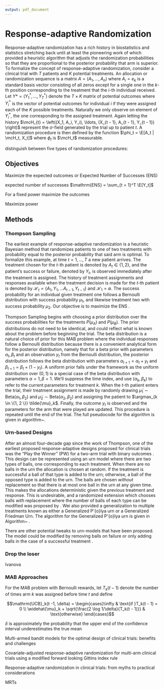 ```yaml
---
output: pdf_document
---
```


# Response-adaptive Randomization

Response-adaptive randomization has a rich history in biostatistics and
statistics stretching back until at least the pioneering work of
\cite{thompson1933likelihood} which provided a heuristic algorithm that adjusts
the randomization probabilities so that they are proportional to the posterior
probability that arm is superior. To formalize the concept of response-adaptive
randomization, consider a clinical trial with $T$ patients and $K$ potential
treatments. An allocation or randomization sequence is a matrix $A = (A_1,
\ldots, A_n)$ where $A_i = e_k$ is a standard basis vector consisting of all
zeros except for a single one in the $k$-th position corresponding to the
treatment that the $i$-th individual received. Let $Y* = (Y_1^*, \ldots, Y_T^*)$
denote the $T \times K$ matrix of potential outcomes where $Y_i^*$ is the vector
of potential outcomes for individual $i$ if they were assigned each of the $K$
possible treatments. Naturally we only observe on element of $Y_i^*$, the one
corresponding to the assigned treatment. Again letting the history $\mcH_{t}
= \left((X_1, A_i, Y_i), \ldots, (X_{t - 1}, A_{t - 1}, Y_{t - 1}) \right)$ represent the
$\sigma$-field generated by the trial up to patient $t$. A randomization
procedure is then defined by the function $\phi_t = \E[A_t | \mcH_t, X_t]$ where
$\phi_t$ is $\mcH_t$ measurable.

\cite{hu2006theory} distinguish between five types of randomization procedures:

\begin{enumerate}
\item Complete randomization: $\phi_t = \E[A_t | \mcH_t] = \E[A_t]$
\item Restricted randomization $\phi_t = \E[A_t | \mcH_t] = \E[A_t | \mathcal{T}_t \subset \mcH_t]$
\item Response-adaptive randomization $\phi_t = \E[A_t | \mcH_t] = \E[A_t | (A_1, Y_1), \ldots, (A_{t-1}, Y_{t-1})]$
\item Covariate-adaptive randomization $\phi_t = \E[A_t | \mcH_t] = \E[A_t | X_1, \ldots, X_{t - 1}]$
\item Covariate-adjusted response-adaptive randomization $\phi_t = \E[A_t | \mcH_t] = \E[A_t | \mcH_t]$ 
\end{enumerate}

## Objectives

Maximize the expected outcomes or Expected Number of Successes (ENS)

expected number of successes $\mathrm{ENS} = \sum_{t = 1}^T \E[Y_t]$

For a fixed power maximize the outcomes

Maximize power


## Methods

### Thompson Sampling

The earliest example of response-adaptive randomization is a heuristic Bayesian method that randomizes patients to one of two treatments with probability equal to the posterior probability that said arm is optimal. To formalize this example, at time $t = 1, \ldots, T$ a new patient arrives. The treatment chosen for the $t$-th patient is denoted by $A_t \in \{1, 2\}$, and  the patient's success or failure, denoted by $Y_t$, is observed immediately after the treatment is assigned. The history of treatment assignments and responses available when the treatment decision is made for the $t$-th patient is denoted by $\mathcal{H}_t = \{A_1, Y_1, \ldots A_{t-1}, Y_{t-1}\}$ and $\mathcal{H}_1 = \emptyset$. The success probability for an individual given treatment one follows a Bernoulli distribution with success probability $\mu_1$, and likewise treatment two with success probability $\mu_2$. Our objective is to maximize the ENS . 

Thompson Sampling begins with choosing a prior distribution over the success probabilities for the treatments $P(\mu_A)$ and $P(\mu_B)$. The prior distributions do not need to be identical, and could reflect what is known about the problem before beginning the trial. The beta distribution is a natural choice of prior for this MAB problem where the individual responses follow a Bernoulli distribution because there is a convenient analytical form for the posterior distribution, namely that for a beta prior with parameters $\alpha_t, \beta_t$ and an observation $y_t$ from the Bernoulli distribution, the posterior distribution follows the beta distribution with parameters $\alpha_{t + 1} = \alpha_t + y_t$ and $\beta_{t + 1} = \beta_t + (1 - y_t)$. A uniform prior falls under the framework as the uniform distribution over $(0,1)$ is a special case of the beta distribution with parameters $\alpha = 1, \beta = 1$. We'll suppress the time index, and use $(\alpha_k, \beta_k)$ to refer to the current parameters for treatment $k$. When the $t$-th patient enters the trial, their treatment assignment is made by randomly drawing $\tilde{\mu}_1 \sim \text{Beta}(\alpha_1, \beta_2)$ and $\tilde{\mu}_2 \sim \text{Beta}(\alpha_2, \beta_2)$ and assigning the patient to $\argmax_{k \in \{1, 2 \}} \tilde{\mu}_k$. Finally, the outcome $y_t$ is observed and the parameters for the arm that were played are updated. This procedure is repeated until the end of the trial. The full pseudocode for the algorithm is given in algorithm~\ref{alg:BernTS}.

\begin{algorithm}
\SetAlgoVlined
\KwIn{Prior parameters $\bm{\alpha} = (\alpha_{1}, \ldots, \alpha_K)$, \,$\bm{\beta} = (\beta_{1}, \ldots, \beta_K)$}

 \For{Patients $t = 1, \ldots, n$}{
\For{Treatments $k = 1, \ldots, K$}{
Sample $\tilde{\mu}_k \sim \text{Beta}(\alpha_k, \beta_k)$
}
 Assign treatment $a_t = \max_{k \in [K]} \tilde{\mu}_k$
 
 Observe outcome $y_t$
 
 For the assigned treatment $k$, update $(\alpha_k, \beta_k) \leftarrow (\alpha_k + y_t, \beta_k + (1 - y_t))$
}
 \caption{Beta-bernoulli Thompson Sampling}  \label{alg:BernTS}
\end{algorithm}

### Urn-based Designs

After an almost four-decade gap since the work of Thompson, one of the earliest proposed response-adaptive designs proposed for clinical trials was the "Play the Winner" (PW) for a two-arm trial with binary outcomes \citep{zelen1969play}. This design can be represented using an urn model where there are two types of balls, one corresponding to each treatment. When there are no balls in the urn the allocation is chosen at random. If the treatment is successful a ball of that type is added to the urn; otherwise, a ball of the opposed type is added to the urn. The balls are chosen *without* replacement so that there is at most one ball in the urn at any given time. This makes the allocations deterministic given the previous treatment and response. This is undesirable, and a randomized extension which chooses balls *with* replacement where the number of balls of each type can be modified was proposed by \cite{wei1978randomized}. Wei also provided a generalization to multiple treatments known as either a Generalized P\'{o}lya urn or a Generalized Friedman Urn. The algorithm for the Generalized P\'{o}lya urn is given in Algorithm~\ref{alg:LitUrn} \cite{eggenberger1923statistik, wei1979generalized}.


\begin{algorithm}[H]
\SetAlgoVlined
\KwIn{$T$ Samples, $K$ Arms, $b$ initial balls, $\alpha$ success param, $\beta$ failure param}
Add $b$ balls of each type $k = 1, \ldots, K$ to the urn

 \For{$t = 1, \ldots, T$}{
  Draw a ball from the urn and assign the treatment corresponding to the ball type $k$
  
  Observe response $y_t$
  
  \eIf{$y_t = 1$}{
 Add $\alpha$ balls of type $k$
 }{Add $\beta$ balls of each $j \neq k \in [K]$ type}
 }
 \caption{Generalized P\'{o}lya Urn for Binary Outcomes}
\label{alg:LitUrn}
\end{algorithm}

There are other potential tweaks to urn-models that have been proposed. The model could be modified by removing balls on failure or only adding balls in the case of a successful treatment \citep{smythe1996central, durham1990randomized}. 

### Drop the loser

Ivanova \cite{ivanova2000drop, ivanova2003play}



### MAB Approaches 



For the MAB problem with Bernoulli rewards, let $T_k(t -1)$ denote the number of times arm $k$ was assigned before time $t$ and define

$$\mathrm{UCB}_k(t -1, \delta) = \begin{cases}\infty & \text{if }T_k(t - 1) = 0 \\ \widehat{\mu}_k + \sqrt{\frac{2 \log 1/\delta}{T_k(t - 1)}} & \text{otherwise} \end{cases}$$
    
$\delta$ is approximately the probability that the upper end of the confidence interval underestimates the true mean
    
\begin{algorithm}[H]
\SetAlgoVlined
\KwIn{Sample size N, arm set [K], desired upper bound $\delta$}

 \For{$t = 1, \ldots, N$}{
 $A_t = \argmax_k \mathrm{UCB}_k(t -1, \delta)$
 
 Observe $Y_t$ and update confidence bounds
}

 \caption{Upper Confidence Bound for MABs}
 \label{alg:UCBBern}
\end{algorithm}    

Multi-armed bandit models for the optimal design of clinical trials: benefits and challenges \cite{villar2015multi}


Covariate-adjusted response-adaptive randomization for multi-arm clinical trials using a modified forward looking Gittins index rule \cite{villar2018covariate}

Response-adaptive randomization in clinical trials: from myths to practical considerations \cite{robertson2020response}

MRTs \cite{bidargaddi2020designing, qian2021micro}

